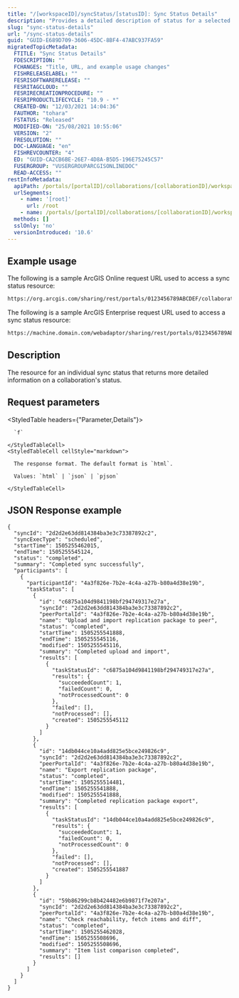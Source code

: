 ```yaml
---
title: "/[workspaceID]/syncStatus/[statusID]: Sync Status Details"
description: "Provides a detailed description of status for a selected sync ID."
slug: "sync-status-details"
url: "/sync-status-details"
guid: "GUID-E689D709-3606-45DC-8BF4-47ABC937FA59"
migratedTopicMetadata:
  FTITLE: "Sync Status Details"
  FDESCRIPTION: ""
  FCHANGES: "Title, URL, and example usage changes"
  FISHRELEASELABEL: ""
  FESRISOFTWARERELEASE: ""
  FESRITAGCLOUD: ""
  FESRIRECREATIONPROCEDURE: ""
  FESRIPRODUCTLIFECYCLE: "10.9 - *"
  CREATED-ON: "12/03/2021 14:04:36"
  FAUTHOR: "tohara"
  FSTATUS: "Released"
  MODIFIED-ON: "25/08/2021 10:55:06"
  VERSION: "2"
  FRESOLUTION: ""
  DOC-LANGUAGE: "en"
  FISHREVCOUNTER: "4"
  ED: "GUID-CA2CB6BE-26E7-4D8A-B5D5-196E75245C57"
  FUSERGROUP: "VUSERGROUPARCGISONLINEDOC"
  READ-ACCESS: ""
restInfoMetadata:
  apiPath: /portals/[portalID]/collaborations/[collaborationID]/workspaces/[workspaceID]/syncStatus/[statusID]
  urlSegments:
    - name: '[root]'
      url: /root
    - name: /portals/[portalID]/collaborations/[collaborationID]/workspaces/[workspaceID]/syncStatus/[statusID]
  methods: []
  sslOnly: 'no'
  versionIntroduced: '10.6'
---
```


## Example usage

The following is a sample ArcGIS Online request URL used to access a sync status resource:

```markdown
https://org.arcgis.com/sharing/rest/portals/0123456789ABCDEF/collaborations/3e9d1694351a4b5badef66c7599fced5/workspaces/syncStatus/2d2d2e63dd814384ba3e3c73387892c2?f=pjson
```

The following is a sample ArcGIS Enterprise request URL used to access a sync status resource:

```markdown
https://machine.domain.com/webadaptor/sharing/rest/portals/0123456789ABCDEF/collaborations/3e9d1694351a4b5badef66c7599fced5/workspaces/syncStatus/2d2d2e63dd814384ba3e3c73387892c2?f=pjson
```

## Description

The resource for an individual sync status that returns more detailed information on a collaboration's status.


##  Request parameters

<StyledTable headers={"Parameter,Details"}>
  <StyledTableRow>
    <StyledTableCell cellStyle="markdown">

      `f` 

    </StyledTableCell>
    <StyledTableCell cellStyle="markdown">

      The response format. The default format is `html`.

      Values: `html` | `json` | `pjson`

    </StyledTableCell>
  </StyledTableRow>
</StyledTable>


## JSON Response example

```other
{
  "syncId": "2d2d2e63dd814384ba3e3c73387892c2",
  "syncExecType": "scheduled",
  "startTime": 1505255462015,
  "endTime": 1505255545124,
  "status": "completed",
  "summary": "Completed sync successfully",
  "participants": [
    {
      "participantId": "4a3f826e-7b2e-4c4a-a27b-b80a4d38e19b",
      "taskStatus": [
        {
          "id": "c6875a104d9841198bf294749317e27a",
          "syncId": "2d2d2e63dd814384ba3e3c73387892c2",
          "peerPortalId": "4a3f826e-7b2e-4c4a-a27b-b80a4d38e19b",
          "name": "Upload and import replication package to peer",
          "status": "completed",
          "startTime": 1505255541888,
          "endTime": 1505255545116,
          "modified": 1505255545116,
          "summary": "Completed upload and import",
          "results": [
            {
              "taskStatusId": "c6875a104d9841198bf294749317e27a",
              "results": {
                "succeededCount": 1,
                "failedCount": 0,
                "notProcessedCount": 0
              },
              "failed": [],
              "notProcessed": [],
              "created": 1505255545112
            }
          ]
        },
        {
          "id": "14db044ce10a4add825e5bce249826c9",
          "syncId": "2d2d2e63dd814384ba3e3c73387892c2",
          "peerPortalId": "4a3f826e-7b2e-4c4a-a27b-b80a4d38e19b",
          "name": "Export replication package",
          "status": "completed",
          "startTime": 1505255514481,
          "endTime": 1505255541888,
          "modified": 1505255541888,
          "summary": "Completed replication package export",
          "results": [
            {
              "taskStatusId": "14db044ce10a4add825e5bce249826c9",
              "results": {
                "succeededCount": 1,
                "failedCount": 0,
                "notProcessedCount": 0
              },
              "failed": [],
              "notProcessed": [],
              "created": 1505255541887
            }
          ]
        },
        {
          "id": "59b86299cb8b424482e6b9871f7e207a",
          "syncId": "2d2d2e63dd814384ba3e3c73387892c2",
          "peerPortalId": "4a3f826e-7b2e-4c4a-a27b-b80a4d38e19b",
          "name": "Check reachability, fetch items and diff",
          "status": "completed",
          "startTime": 1505255462028,
          "endTime": 1505255508696,
          "modified": 1505255508696,
          "summary": "Item list comparison completed",
          "results": []
        }
      ]
    }
  ]
}
```